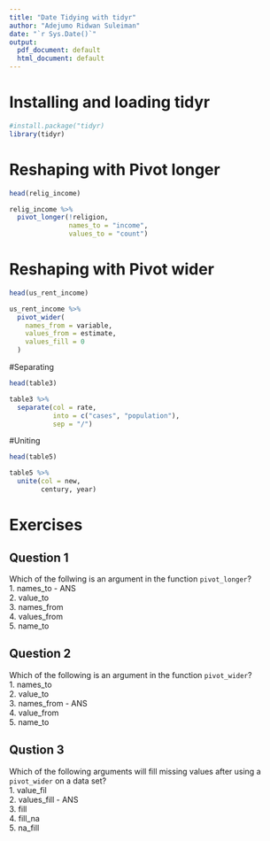 ```yaml
---
title: "Date Tidying with tidyr"
author: "Adejumo Ridwan Suleiman"
date: "`r Sys.Date()`"
output:
  pdf_document: default
  html_document: default
---
```


# Installing and loading tidyr
```r
#install.package("tidyr)
library(tidyr)
```

# Reshaping with Pivot longer
```r
head(relig_income)
```


```r
relig_income %>%
  pivot_longer(!religion, 
               names_to = "income", 
               values_to = "count")
```

# Reshaping with Pivot wider
```r
head(us_rent_income)
```

```r
us_rent_income %>%
  pivot_wider(
    names_from = variable,
    values_from = estimate,
    values_fill = 0
  )
```

#Separating
```r
head(table3)
```

```r
table3 %>% 
  separate(col = rate, 
           into = c("cases", "population"),
           sep = "/")
```


#Uniting
```r
head(table5)
```


```r
table5 %>% 
  unite(col = new, 
        century, year)
```

# Exercises

## Question 1
Which of the follwing is an argument in the function `pivot_longer`?  
1. names_to - ANS  
2. value_to  
3. names_from  
4. values_from  
5. name_to  

## Question 2
Which of the following is an argument in the function `pivot_wider`?    
1. names_to  
2. value_to  
3. names_from - ANS  
4. value_from  
5. name_to   

## Qustion 3
Which of the following arguments will fill missing values after using a `pivot_wider` on a data set?  
1. value_fil  
2. values_fill - ANS  
3. fill  
4. fill_na  
5. na_fill  